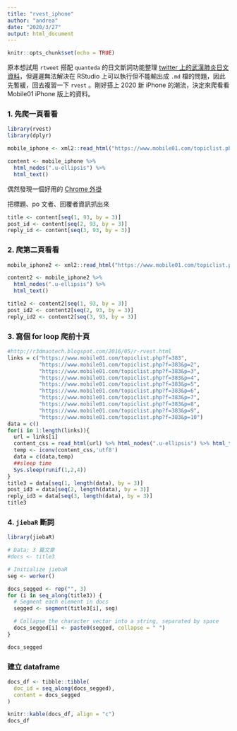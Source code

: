 ```yaml
---
title: "rvest_iphone"
author: "andrea"
date: "2020/3/27"
output: html_document
---
```


```r
knitr::opts_chunk$set(echo = TRUE)
```

原本想試用 `rtweet` 搭配 `quanteda` 的日文斷詞功能整理 [twitter 上的武漢肺炎日文資料](https://andreashih.github.io/blog/journal/rtweet-quanteda.html)，但遲遲無法解決在 RStudio 上可以執行但不能輸出成 `.md` 檔的問題，因此先暫緩，回去複習一下 `rvest` 。剛好搭上 2020 新 iPhone 的潮流，決定來爬看看 Mobile01 iPhone 版上的資料。 

### 1. 先爬一頁看看

```r
library(rvest)
library(dplyr)

mobile_iphone <- xml2::read_html("https://www.mobile01.com/topiclist.php?f=383")

content <- mobile_iphone %>%
  html_nodes(".u-ellipsis") %>%
  html_text()
```

偶然發現一個好用的 [Chrome 外掛](https://selectorgadget.com/)


把標題、po 文者、回覆者資訊抓出來
```r
title <- content[seq(1, 93, by = 3)]
post_id <- content[seq(2, 93, by = 3)]
reply_id <- content[seq(3, 93, by = 3)]
```

### 2. 爬第二頁看看

```r
mobile_iphone2 <- xml2::read_html("https://www.mobile01.com/topiclist.php?f=383&p=2")

content2 <- mobile_iphone2 %>%
  html_nodes(".u-ellipsis") %>%
  html_text()

title2 <- content2[seq(1, 93, by = 3)]
post_id2 <- content2[seq(2, 93, by = 3)]
reply_id2 <- content2[seq(3, 93, by = 3)]
```

### 3. 寫個 for loop 爬前十頁

```r
#http://r3dmaotech.blogspot.com/2016/05/r-rvest.html  
links = c("https://www.mobile01.com/topiclist.php?f=383",
          "https://www.mobile01.com/topiclist.php?f=383&p=2",
          "https://www.mobile01.com/topiclist.php?f=383&p=3",
          "https://www.mobile01.com/topiclist.php?f=383&p=4",
          "https://www.mobile01.com/topiclist.php?f=383&p=5",
          "https://www.mobile01.com/topiclist.php?f=383&p=6",
          "https://www.mobile01.com/topiclist.php?f=383&p=7",
          "https://www.mobile01.com/topiclist.php?f=383&p=8",
          "https://www.mobile01.com/topiclist.php?f=383&p=9",
          "https://www.mobile01.com/topiclist.php?f=383&p=10")
data = c()
for(i in 1:length(links)){
  url = links[i]
  content_css = read_html(url) %>% html_nodes(".u-ellipsis") %>% html_text()
  temp <- iconv(content_css,'utf8')
  data = c(data,temp)
  ##sleep time
  Sys.sleep(runif(1,2,4))
}
title3 = data[seq(1, length(data), by = 3)]
post_id3 = data[seq(2, length(data), by = 3)]
reply_id3 = data[seq(3, length(data), by = 3)]
title3
```

### 4. `jiebaR` 斷詞

```r
library(jiebaR)

# Data: 3 篇文章
#docs <- title3

# Initialize jiebaR
seg <- worker()

docs_segged <- rep("", 3)
for (i in seq_along(title3)) {
  # Segment each element in docs
  segged <- segment(title3[i], seg)

  # Collapse the character vector into a string, separated by space
  docs_segged[i] <- paste0(segged, collapse = " ")
}

docs_segged
```

### 建立 dataframe

```r
docs_df <- tibble::tibble(
  doc_id = seq_along(docs_segged),
  content = docs_segged
)

knitr::kable(docs_df, align = "c")
docs_df
```
